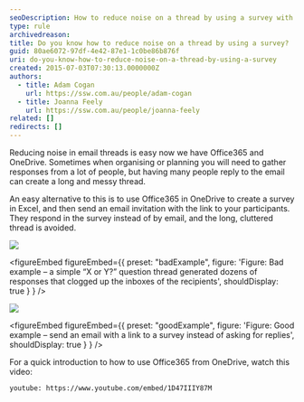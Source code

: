 ```yaml
---
seoDescription: How to reduce noise on a thread by using a survey with Office365 and OneDrive.
type: rule
archivedreason:
title: Do you know how to reduce noise on a thread by using a survey?
guid: 80ae6072-97df-4e42-87e1-1c0be86b876f
uri: do-you-know-how-to-reduce-noise-on-a-thread-by-using-a-survey
created: 2015-07-03T07:30:13.0000000Z
authors:
  - title: Adam Cogan
    url: https://ssw.com.au/people/adam-cogan
  - title: Joanna Feely
    url: https://ssw.com.au/people/joanna-feely
related: []
redirects: []
---
```


Reducing noise in email threads is easy now we have Office365 and OneDrive.
Sometimes when organising or planning you will need to gather responses from a lot of people, but having many people reply to the email can create a long and messy thread.

An easy alternative to this is to use Office365 in OneDrive to create a survey in Excel, and then send an email invitation with the link to your participants. They respond in the survey instead of by email, and the long, cluttered thread is avoided.

![](Bad-Example-too-many-emails.png)

<figureEmbed figureEmbed={{
  preset: "badExample",
  figure: 'Figure: Bad example – a simple “X or Y?” question thread generated dozens of responses that clogged up the inboxes of the recipients',
  shouldDisplay: true
} } />


![](Good-Example-Invite-to-Survey.png)

<figureEmbed figureEmbed={{
  preset: "goodExample",
  figure: 'Figure: Good example – send an email with a link to a survey instead of asking for replies',
  shouldDisplay: true
} } />


For a quick introduction to how to use Office365 from OneDrive, watch this video:

`youtube: https://www.youtube.com/embed/1D47IIIY87M`